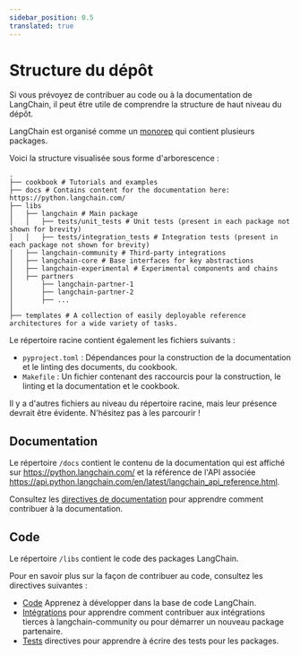 ```yaml
---
sidebar_position: 0.5
translated: true
---
```


# Structure du dépôt

Si vous prévoyez de contribuer au code ou à la documentation de LangChain, il peut être utile de comprendre la structure de haut niveau du dépôt.

LangChain est organisé comme un [monorep](https://en.wikipedia.org/wiki/Monorepo) qui contient plusieurs packages.

Voici la structure visualisée sous forme d'arborescence :

```text
.
├── cookbook # Tutorials and examples
├── docs # Contains content for the documentation here: https://python.langchain.com/
├── libs
│   ├── langchain # Main package
│   │   ├── tests/unit_tests # Unit tests (present in each package not shown for brevity)
│   │   ├── tests/integration_tests # Integration tests (present in each package not shown for brevity)
│   ├── langchain-community # Third-party integrations
│   ├── langchain-core # Base interfaces for key abstractions
│   ├── langchain-experimental # Experimental components and chains
│   ├── partners
│       ├── langchain-partner-1
│       ├── langchain-partner-2
│       ├── ...
│
├── templates # A collection of easily deployable reference architectures for a wide variety of tasks.
```

Le répertoire racine contient également les fichiers suivants :

* `pyproject.toml` : Dépendances pour la construction de la documentation et le linting des documents, du cookbook.
* `Makefile` : Un fichier contenant des raccourcis pour la construction, le linting et la documentation et le cookbook.

Il y a d'autres fichiers au niveau du répertoire racine, mais leur présence devrait être évidente. N'hésitez pas à les parcourir !

## Documentation

Le répertoire `/docs` contient le contenu de la documentation qui est affiché sur https://python.langchain.com/ et la référence de l'API associée https://api.python.langchain.com/en/latest/langchain_api_reference.html.

Consultez les [directives de documentation](/docs/contributing/documentation/style_guide) pour apprendre comment contribuer à la documentation.

## Code

Le répertoire `/libs` contient le code des packages LangChain.

Pour en savoir plus sur la façon de contribuer au code, consultez les directives suivantes :

- [Code](./code.mdx) Apprenez à développer dans la base de code LangChain.
- [Intégrations](./integrations.mdx) pour apprendre comment contribuer aux intégrations tierces à langchain-community ou pour démarrer un nouveau package partenaire.
- [Tests](./testing.mdx) directives pour apprendre à écrire des tests pour les packages.
